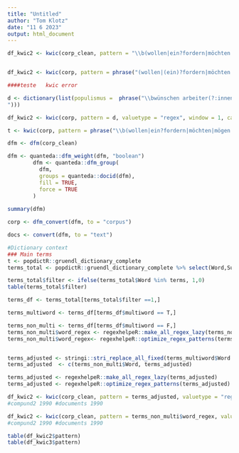 ```yaml
---
title: "Untitled"
author: "Tom Klotz"
date: "11 6 2023"
output: html_document
---
```


```r
df_kwic2 <- kwic(corp_clean, pattern = "\\b(wollen|ein?fordern|möchten|mögen|verlangen|beanspruchen|wünschen) (.*? )?arbeiter(?:innen)?\\b", valuetype = "regex", window = 1, case_insensitive = TRUE)


df_kwic2 <- kwic(corp, pattern = phrase("(wollen|(ein)?fordern|möchten|mögen|verlangen|beanspruchen|wünschen)\\s(.*\\s)?bürger(innen)?"), valuetype = "regex", window = 1, case_insensitive = TRUE)

####teste   kwic error

d <- dictionary(list(populismus =  phrase("\\bwünschen arbeiter(?:innen)?\\b
")))

df_kwic2 <- kwic(corp, pattern = d, valuetype = "regex", window = 1, case_insensitive = TRUE)

t <- kwic(corp, pattern = phrase("\\b(wollen|ein?fordern|möchten|mögen|verlangen|beanspruchen|wünschen) (.*? )?arbeiter(?:innen)?\\b"), valuetype = "regex", window = 2)

```

```r
dfm <- dfm(corp_clean)

dfm <- quanteda::dfm_weight(dfm, "boolean")
        dfm <- quanteda::dfm_group(
          dfm,
          groups = quanteda::docid(dfm),
          fill = TRUE,
          force = TRUE
        )
        
summary(dfm)

corp <- dfm_convert(dfm, to = "corpus")

docs <- convert(dfm, to = "text")
```


```r
#Dictionary context
### Main terms
t <- popdictR::gruendl_dictionary_complete
terms_total <- popdictR::gruendl_dictionary_complete %>% select(Word,Sub_Type,Comment,duplicate, real_duplicate,wildcard,multiword)

terms_total$filter <- ifelse(terms_total$Word %in% terms, 1,0)
table(terms_total$filter)

terms_df <- terms_total[terms_total$filter ==1,]

terms_multiword <- terms_df[terms_df$multiword == T,]

terms_non_multi <- terms_df[terms_df$multiword == F,]
terms_non_multi$word_regex <- regexhelpeR::make_all_regex_lazy(terms_non_multi$Word)
terms_non_multi$word_regex<- regexhelpeR::optimize_regex_patterns(terms_non_multi$word_regex)


terms_adjusted <- stringi::stri_replace_all_fixed(terms_multiword$Word , " ", "\\s")
terms_adjusted  <- c(terms_non_multi$Word, terms_adjusted)

terms_adjusted <- regexhelpeR::make_all_regex_lazy(terms_adjusted)
terms_adjusted <- regexhelpeR::optimize_regex_patterns(terms_adjusted)

df_kwic2 <- kwic(corp_clean, pattern = terms_adjusted, valuetype = "regex", window = 1, case_insensitive = T)
#compund2 1990 #documents 1990

df_kwic2 <- kwic(corp_clean, pattern = terms_non_multi$word_regex, valuetype = "regex", window = 1, case_insensitive = T)
#compund2 1990 #documents 1990

table(df_kwic2$pattern)
table(df_kwic3$pattern)


```